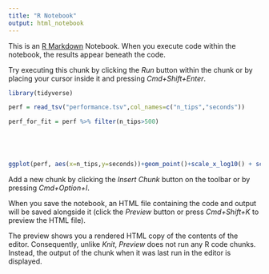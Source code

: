 ```yaml
---
title: "R Notebook"
output: html_notebook
---
```


This is an [R Markdown](http://rmarkdown.rstudio.com) Notebook. When you execute code within the notebook, the results appear beneath the code. 

Try executing this chunk by clicking the *Run* button within the chunk or by placing your cursor inside it and pressing *Cmd+Shift+Enter*. 

```r
library(tidyverse)

perf = read_tsv("performance.tsv",col_names=c("n_tips","seconds"))

perf_for_fit = perf %>% filter(n_tips>500)





ggplot(perf, aes(x=n_tips,y=seconds))+geom_point()+scale_x_log10() + scale_y_log10() +geom_smooth(data=perf_for_fit,method="glm")


```

Add a new chunk by clicking the *Insert Chunk* button on the toolbar or by pressing *Cmd+Option+I*.

When you save the notebook, an HTML file containing the code and output will be saved alongside it (click the *Preview* button or press *Cmd+Shift+K* to preview the HTML file). 

The preview shows you a rendered HTML copy of the contents of the editor. Consequently, unlike *Knit*, *Preview* does not run any R code chunks. Instead, the output of the chunk when it was last run in the editor is displayed.

